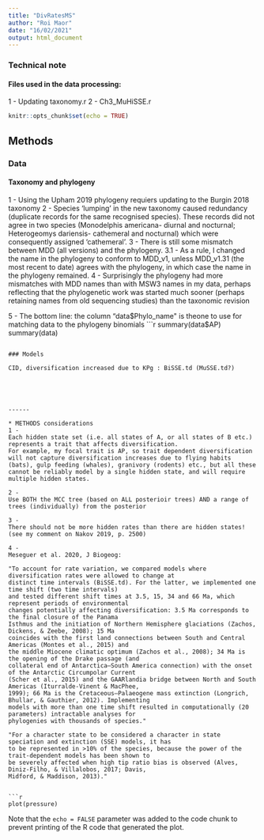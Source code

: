 ```yaml
---
title: "DivRatesMS"
author: "Roi Maor"
date: "16/02/2021"
output: html_document
---
```

### Technical note
#### Files used in the data processing:
1 - Updating taxonomy.r
2 - Ch3_MuHiSSE.r
```r
knitr::opts_chunk$set(echo = TRUE)
```

## Methods
### Data
#### Taxonomy and phylogeny
1 - Using the Upham 2019 phylogeny requiers updating to the Burgin 2018 taxonomy
2 - Species 'lumping' in the new taxonomy caused redundancy (duplicate records for the same recognised species). These records did not agree in two species (Monodelphis americana- diurnal and nocturnal; Heterogeomys dariensis- cathemeral and nocturnal) which were consequently assigned 'cathemeral'.
3 - There is still some mismatch between MDD (all versions) and the phylogeny. 
3.1 - As a rule, I changed the name in the phylogeny to conform to MDD_v1, unless MDD_v1.31 (the most recent to date) agrees with the phylogeny, in which case the name in the phylogeny remained.
4 - Surprisingly the phylogeny had more mismatches with MDD names than with MSW3 names in my data, perhaps reflecting that the phylogenetic work was started much sooner (perhaps retaining names from old sequencing studies) than the taxonomic revision

5 - The bottom line: the column "data$Phylo_name" is theone to use for matching data to the phylogeny binomials
```r
summary(data$AP)
summary(data)

```

### Models

CID, diversification increased due to KPg : BiSSE.td (MuSSE.td?)





------

* METHODS considerations
1 - 
Each hidden state set (i.e. all states of A, or all states of B etc.) represents a trait that affects diversification.
For example, my focal trait is AP, so trait dependent diversification will not capture diversification increases due to flying habits (bats), gulp feeding (whales), granivory (rodents) etc., but all these cannot be reliably model by a single hidden state, and will require multiple hidden states. 

2 - 
Use BOTH the MCC tree (based on ALL posterioir trees) AND a range of trees (individually) from the posterior

3 - 
There should not be more hidden rates than there are hidden states! (see my comment on Nakov 2019, p. 2500)

4 - 
Meseguer et al. 2020, J Biogeog:

"To account for rate variation, we compared models where diversification rates were allowed to change at 
distinct time intervals (BiSSE.td). For the latter, we implemented one time shift (two time intervals) 
and tested different shift times at 3.5, 15, 34 and 66 Ma, which represent periods of environmental
changes potentially affecting diversification: 3.5 Ma corresponds to the final closure of the Panama 
Isthmus and the initiation of Northern Hemisphere glaciations (Zachos, Dickens, & Zeebe, 2008); 15 Ma 
coincides with the first land connections between South and Central Americas (Montes et al., 2015) and 
the middle Miocene climatic optimum (Zachos et al., 2008); 34 Ma is the opening of the Drake passage (and 
collateral end of Antarctica–South America connection) with the onset of the Antarctic Circumpolar Current 
(Scher et al., 2015) and the GAARlandia bridge between North and South Americas (Iturralde-Vinent & MacPhee, 
1999); 66 Ma is the Cretaceous–Palaeogene mass extinction (Longrich, Bhullar, & Gauthier, 2012). Implementing 
models with more than one time shift resulted in computationally (20 parameters) intractable analyses for 
phylogenies with thousands of species." 

"For a character state to be considered a character in state speciation and extinction (SSE) models, it has 
to be represented in >10% of the species, because the power of the trait-dependent models has been shown to 
be severely affected when high tip ratio bias is observed (Alves, Diniz-Filho, & Villalobos, 2017; Davis, 
Midford, & Maddison, 2013)."


```r
plot(pressure)
```

Note that the `echo = FALSE` parameter was added to the code chunk to prevent printing of the R code that generated the plot.


```r

```
